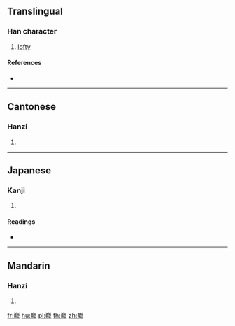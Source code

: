 {{character info/new}}
==Translingual==

===Han character===
{{Han char|rn=46|rad=山|as=16|sn=19|four=22211|canj=UYBP|ids=⿱山龍}}

# [[lofty]]

====References====
* {{Han ref|kx=0322.090|dkj=08598|dj=0622.210|hdz=10806.030|uh=5DC3|ud=24003|bh=F1FD|bd=61949}}

----

==Cantonese==

===Hanzi===
{{yue-hanzi|jyut=[[lung4]]|y=lung4}}

# {{defn|lang=yue|sort=山16}}

----

==Japanese==

===Kanji===
{{ja-kanji|grade=|rs=山16}}

# {{defn|lang=ja|sort=山16}}

====Readings====
* {{ja-readings|on=[[ろう]] (rō), [[る]] (ru)|kun=[[けわしい]] (kewashii)}}

----

==Mandarin==

===Hanzi===
{{cmn-hanzi|pin=[[lóng]] ([[long2]]), [[wéi]] ([[wei2]])|wg=lung<sup>2</sup>, wei<sup>2</sup>}}

# {{defn|lang=cmn|sort=山16}}

[[fr:巃]]
[[hu:巃]]
[[pl:巃]]
[[th:巃]]
[[zh:巃]]
